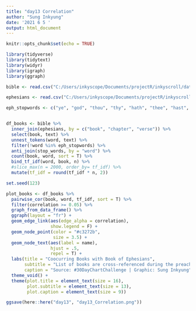 ```yaml
---
title: "day13 Correlation"
author: "Sung Inkyung"
date: '2021 6 5 '
output: html_document
---
```


```r
knitr::opts_chunk$set(echo = TRUE)
```

```r
library(tidyverse)
library(tidytext)
library(widyr)
library(igraph)
library(ggraph)
```


  
```r
bible <- read.csv("C:/Users/inkyscope/Documents/projectR/inkyscroll/data/bible_kjv_new.csv")

ephesians <- read.csv("C:/Users/inkyscope/Documents/projectR/inkyscroll/data/Ephesians_Books.csv")

eph_stopwords <- c("ye", "god", "thou", "thy", "hath", "thee", "hast", "shalt", "thine", "yea", "art", "till", "fro", "nay", "saith")


df_books <- bible %>% 
  inner_join(ephesians, by = c("book", "chapter", "verse")) %>% 
  select(book, text) %>% 
  unnest_tokens(word, text) %>% 
  filter(!word %in% eph_stopwords) %>% 
  anti_join(stop_words, by = "word") %>% 
  count(book, word, sort = T) %>% 
  bind_tf_idf(word, book, n) %>% 
  #slice_max(n = 2000, order_by= tf_idf) %>% 
  mutate(tf_idf = round(tf_idf * n, 2))

set.seed(123)

plot_books <- df_books %>% 
  pairwise_cor(book, word, tf_idf, sort = T) %>% 
  filter(correlation >= 0.05) %>% 
  graph_from_data_frame() %>% 
  ggraph(layout = "fr") +
  geom_edge_link(aes(edge_alpha = correlation),
                 show.legend = F) +
  geom_node_point(color = "#c3272b",
                  size = 3.5) +
  geom_node_text(aes(label = name),
                 hjust = .5,
                 repel = T) +
  labs(title = "Coocurring Books with Book of Ephesians",
       subtitle = "List of books are cross-referenced during the preaching of Ephesians\ndelivered by Pastor Cho JungMin from  November 22, 2020 to March 7th, 2021\nat Basic Church",
       caption = "Source: #30DayChartChallenge | Graphic: Sung Inkyung") +
  theme_void() +
  theme(plot.title = element_text(size = 16),
        plot.subtitle = element_text(size = 13),
        plot.caption = element_text(size = 9))

ggsave(here::here("day13", "day13_Correlation.png"))


```



